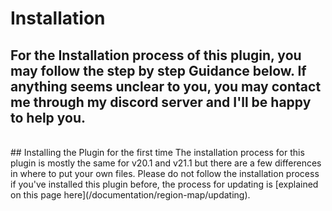 # Installation

For the Installation process of this plugin, you may follow the step by step Guidance below. If anything seems unclear to you, you may contact me through my discord server and I'll be happy to help you.
<br/>
---
<br/>
## Installing the Plugin for the first time
The installation process for this plugin is mostly the same for v20.1 and v21.1 but there are a few differences in where to put your own files. Please do not follow the installation process if you've installed this plugin before, the process for updating is [explained on this page here](/documentation/region-map/updating).
